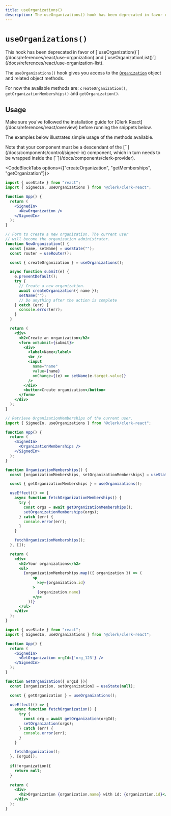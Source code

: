 ```yaml
---
title: useOrganizations()
description: The useOrganizations() hook has been deprecated in favor of useOrganization().
---
```


# `useOrganizations()`

<Callout type="danger">
  This hook has been deprecated in favor of [`useOrganization()`](/docs/references/react/use-organization) and [`useOrganizationList()`](/docs/references/react/use-organization-list).
</Callout>

The `useOrganizations()` hook gives you access to the [`Organization`](/docs/references/javascript/organization/organization) object and related object methods.

For now the available methods are: `createOrganization()`, `getOrganizationMemberships()` and `getOrganization()`.

## Usage

<Callout type="warning">
  Make sure you've followed the installation guide for [Clerk React](/docs/references/react/overview) before running the snippets below.
</Callout>

The examples below illustrates simple usage of the methods available. 

<Callout type="info">
  Note that your component must be a descendant of the [`<SignedIn />`](/docs/components/control/signed-in) component, which in turn needs to be wrapped inside the [`<ClerkProvider />`](/docs/components/clerk-provider).
</Callout>

<CodeBlockTabs options={["createOrganization", "getMemberships", "getOrganization"]}>
```jsx
import { useState } from "react";
import { SignedIn, useOrganizations } from "@clerk/clerk-react";

function App() {
  return (
    <SignedIn>
      <NewOrganization />
    </SignedIn>
  );
}

// Form to create a new organization. The current user
// will become the organization administrator.
function NewOrganization() {
  const [name, setName] = useState("");
  const router = useRouter();

  const { createOrganization } = useOrganizations();

  async function submit(e) {
    e.preventDefault();
    try {
      // Create a new organization.
      await createOrganization({ name });
      setName("");
      // Do anything after the action is complete
    } catch (err) {
      console.error(err);
    }
  }

  return (
    <div>
      <h2>Create an organization</h2>
      <form onSubmit={submit}>
        <div>
          <label>Name</label>
          <br />
          <input
            name="name"
            value={name}
            onChange={(e) => setName(e.target.value)}
          />
        </div>
        <button>Create organization</button>
      </form>
    </div>
  );
}
```

```jsx
// Retrieve OrganizationMemberships of the current user.
import { SignedIn, useOrganizations } from "@clerk/clerk-react";

function App() {
  return (
    <SignedIn>
      <OrganizationMemberships />
    </SignedIn>
  );
}

function OrganizationMemberships() {
  const [organizationMemberships, setOrganizationMemberships] = useState([]);

  const { getOrganizationMemberships } = useOrganizations();

  useEffect(() => {
    async function fetchOrganizationMemberships() {
      try {
        const orgs = await getOrganizationMemberships();
        setOrganizationMemberships(orgs);
      } catch (err) {
        console.error(err);
      }
    }

    fetchOrganizationMemberships();
  }, []);

  return (
    <div>
      <h2>Your organizations</h2>
      <ul>
        {organizationMemberships.map(({ organization }) => (
            <p
              key={organization.id}
            >
              {organization.name}
            </p>
          ))}
      </ul>
    </div>
  );
}
```

```jsx
import { useState } from "react";
import { SignedIn, useOrganizations } from "@clerk/clerk-react";

function App() {
  return (
    <SignedIn>
      <GetOrganization orgId={'org_123'} />
    </SignedIn>
  );
}

function GetOrganization({ orgId }){
  const [organization, setOrganization] = useState(null);

  const { getOrganization } = useOrganizations();

  useEffect(() => {
    async function fetchOrganization() {
      try {
        const org = await getOrganization(orgId);
        setOrganization(orgs);
      } catch (err) {
        console.error(err);
      }
    }

    fetchOrganization();
  }, [orgId]);
  
  if(!organization){
    return null;
  }
  
  return (
    <div>
      <h2>Organization {organization.name} with id: {organization.id}</h2>
    </div>
  );
}
````
</CodeBlockTabs>